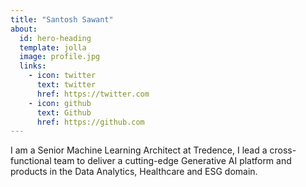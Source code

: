 ```yaml
---
title: "Santosh Sawant"
about:
  id: hero-heading
  template: jolla
  image: profile.jpg
  links:
    - icon: twitter
      text: twitter
      href: https://twitter.com
    - icon: github
      text: Github
      href: https://github.com
---
```




I am a Senior Machine Learning Architect at Tredence, I lead a cross-functional team to deliver a cutting-edge Generative AI platform and products in the Data Analytics, Healthcare and ESG domain.


